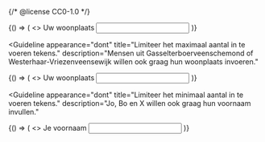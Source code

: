 {/* @license CC0-1.0 */}


<Guideline appearance="do" title="Geef de mogelijkheid korte en lange teksten in te vullen.">
  <Canvas language="html">
    {() => (
      <>
        <label for="woonplaats1">Uw woonplaats</label>
        <input id="woonplaats1" type="text" name="email" autocomplete="address-level2" />
      </>
    )}
  </Canvas>
</Guideline>

<Guideline
  appearance="dont"
  title="Limiteer het maximaal aantal in te voeren tekens."
  description="Mensen uit Gasselterboerveenschemond of Westerhaar-Vriezenveensewijk willen ook graag hun woonplaats invoeren."
>
  <Canvas language="html">
    {() => (
      <>
        <label for="woonplaats2">Uw woonplaats</label>
        <input id="woonplaats2" type="text" name="email" maxlength="20" autocomplete="address-level2" />
      </>
    )}
  </Canvas>
</Guideline>

<Guideline
  appearance="dont"
  title="Limiteer het minimaal aantal in te voeren tekens."
  description="Jo, Bo en X willen ook graag hun voornaam invullen."
>
  <Canvas language="html">
    {() => (
      <>
        <label for="voornaam1">Je voornaam</label>
        <input id="voornaam1" type="text" name="voornaam" minlength="3" autocomplete="given-name" />
      </>
    )}
  </Canvas>
</Guideline>
